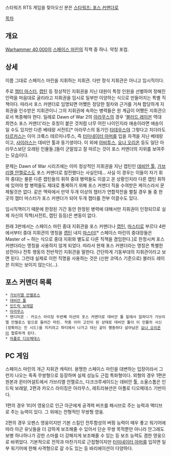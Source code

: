 스타워즈 RTS 게임을 찾아오신 분은 [[스타워즈: 포스 커맨더]]로

{{{+1 '''Force Commander'''}}}

[[목차]]

== 개요 ==
[[Warhammer 40,000]]의 [[스페이스 마린]]의 직책 중 하나. 약칭 포컴.

== 상세 ==
이름 그대로 스페이스 마린을 지휘하는 지휘관. 다만 정식 지휘관은 아니고 임시직이다.

주로 [[챕터 마스터]], [[캡틴]] 등 정상적인 지휘권을 지닌 대원이 특정 인원을 선별하여 정해진 인력을 마음대로 굴리라고 지휘권을 임시로 일부만 이양하는 식으로 만들어지는 특별 직책이다. 따라서 포스 커맨더로 임명되면 어쨌든 정당한 절차와 근거를 거쳐 합당하게 지휘권을 인수받은 지휘관이니 그의 지휘권에 속하는 병력들은 원 계급이 어쨌든 지휘관으로서 복종해야 한다. 일례로 Dawn of War 2의 [[아라무스]]의 경우 '[[블러드 레이븐]] 역대 최연소 포스 커맨더'라는 호칭이 붙은 것처럼 너무 어린 나이인지라 애송이라면 애송이일 수도 있지만 다른 베테랑 서전트[* 아라무스의 동기인 [[타데우스]]야 그렇다고 치더라도 [[타르커스]]는 이미 크룩스 테르미나투스, 즉 [[터미네이터 아머]]를 입을 자격을 지닌 베테랑이고, [[사이러스]]는 데비안 툴과 동기생이다. 이 외에 [[아비투스]], [[요나 오리온]] 등도 일단 아라무스보단 오래된 인물들.]들이 군말않고 잘 따르는 것이 포스 커맨더의 지위를 보여주는 모습이다.

문제는 Dawn of War 시리즈에는 이미 정상적인 지휘권을 지닌 캡틴인 [[데비안 툴]], [[가브리엘 안젤로스]]도 포스 커맨더로 참전했다는 사실인데... 사실 이 경우는 이들이 자기 휘하 중대는 물론 다른 캡틴들의 휘하 중대 병력들도 이끌고 온 상황인지라 다른 캡틴 휘하에 있어야 할 병력들도 제대로 통제하기 위해 포스 커맨더 직을 수여받은 케이스라서 문제될것은 없다. 같은 맥락에서 만약 두개 이상의 챕터가 연합작전을 펼칠 경우 둘 중 한곳의 챕터 마스터가 포스 커맨더가 되어 두개 챕터를 전부 이끌수도 있다.

임시직책이기 때문에 한정된 기간 동안 한정된 병력에 대해서만 지휘권이 인정되므로 실제 자신의 직책(서전트, 캡틴 등등)은 변동이 없다.

원래 3판에서는 스페이스 마린 중대 지휘관을 포스 커맨더나 [[캡틴]], [[마스터]]로 부르다 4판에서부터 중대 지휘관의 명칭을 [[캡틴]] 내지 [[마스터]][* 스페이스 마린의 중대장들은 Master of ~ 하는 식으로 중대 지휘와 별도로 다른 직책을 겸임한다.]로 한정시켜 포스 커맨더라는 명칭을 사용하지 않게 되었다. 따라서 현재 포스 커맨더라는 명칭은 특별한 성전이나 전투 행동의 전반적인 지휘관을 말한다. 간단하게 기동부대의 지휘관이라고 보면 된다. 그런데 실제로 이런 직명을 사용하는 것은 (신판 코덱스 기준으로) 블러드 레이븐 이외는 보이지 않는다(...).

== 포스 커맨더 목록 ==
 * [[가브리엘 안젤로스]]
 * [[데비안 툴]]
 * [[인드릭 보레알]]
 * [[아라무스]]
 * 엔디미온 - 카오스 라이징 두번째 미션의 포스 커맨더로 데비안 툴 밑에서 일하다가 가브리엘 안젤로스 밑으로 들어간 마린. 작중 이미 고인이 된 상태로 데비안 툴이 이 인물의 시신(정확히는 진 시드)을 지키려고 파티에서 나가고 대신 같이 행동하다 살아남은 [[요나 오리온]]이 합류하게 된다.
 * [[아폴로 디오메데스]]

== PC 게임 ==
스페이스 마린의 개근 지휘관 캐릭터. 용맹한 스페이스 마린을 대변하는 입장이라서 그런지 나오는 족족 무쌍형으로 등장하며 실제 성능도 근접 특화형이다. 외형의 경우 1편은 원본과 윈터어설트에서 가브리엘 안젤로스, 다크크루세이드는 데비안 툴, 소울스톰은 인드릭 보레알, 2편과 카오스 라이징은 아라무스, 레트리뷰션은 아폴로 디오메데스 기반이다.

1편의 경우 1티어 영웅으로 인근 아군에게 공격력 버프를 패시브로 주는 능력과 액티브로 주는 능력이 있다. 그 외에는 전형적인 무쌍형 영웅.

2편의 경우 오펜스 영웅이지만 기본 스킬인 전투함성의 버핑 능력이 매우 좋고 워기어에 따라 아군 유닛들을 더 강하게 보조해줄 수 있어서 단순 무쌍 목적뿐만 아니라 안그래도 보병 하나하나가 강한 스마를 더 강해지게 보조해줄 수 있는 등 보조 능력도 겸한 영웅으로 바뀌었다. 기본적으로 전작과 마찬가지로 근접형이지만 [[터미네이터 아머]]를 입히면 일부 워기어에 한해 사격형으로 갈 수도 있는 등 바리에이션이 다양하다.
